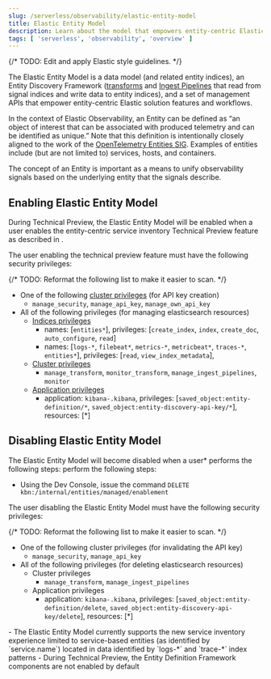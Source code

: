 ```yaml
---
slug: /serverless/observability/elastic-entity-model
title: Elastic Entity Model
description: Learn about the model that empowers entity-centric Elastic solution features and workflows.
tags: [ 'serverless', 'observability', 'overview' ]
---
```

{/* TODO: Edit and apply Elastic style guidelines. */}

<p><DocBadge template="technical preview" /></p>

The Elastic Entity Model is a data model (and related entity indices),
an Entity Discovery Framework ([transforms](((ref))/transforms.html) and [Ingest Pipelines](((ref))/ingest.html) that read from signal indices and write data to entity indices),
and a set of management APIs that empower entity-centric Elastic solution features and workflows.

In the context of Elastic Observability,
an Entity can be defined as “an object of interest that can be associated with produced telemetry and can be identified as unique.”
Note that this definition is intentionally closely aligned to the work of the [OpenTelemetry Entities SIG](https://github.com/open-telemetry/oteps/blob/main/text/entities/0256-entities-data-model.md#data-model).
Examples of entities include (but are not limited to) services, hosts, and containers.

The concept of an Entity is important as a means to unify observability signals based on the underlying entity that the signals describe.

## Enabling Elastic Entity Model

During Technical Preview,
the Elastic Entity Model will be enabled when a user enables the entity-centric service inventory Technical Preview feature as described in <DocLink slug="/serverless/observability/new-experience-services" />.

The user enabling the technical preview feature must have the following security privileges:

{/* TODO: Reformat the following list to make it easier to scan. */}

- One of the following [cluster privileges](((ref))/security-privileges.html#privileges-list-cluster) (for API key creation)
    - `manage_security`, `manage_api_key`, `manage_own_api_key`
- All of the following privileges (for managing elasticsearch resources)
    - [Indices privileges](((ref))/security-privileges.html#privileges-list-indices)
        - names: [`entities*`], privileges: [`create_index`, `index`, `create_doc`, `auto_configure`, `read`]
        - names: [`logs-*`, `filebeat*`, `metrics-*`, `metricbeat*`, `traces-*`, `entities*`], privileges: [`read`, `view_index_metadata`],
    - [Cluster privileges](((ref))/security-privileges.html#privileges-list-cluster)
        - `manage_transform`, `monitor_transform`, `manage_ingest_pipelines`, `monitor`
    - [Application privileges](((ref))/security-privileges.html#application-privileges)
        - application: `kibana-.kibana`, privileges: [`saved_object:entity-definition/*`, `saved_object:entity-discovery-api-key/*`], resources: [*]

## Disabling Elastic Entity Model

The Elastic Entity Model will become disabled when a user* performs the following steps: perform the following steps:

- Using the Dev Console, issue the command `DELETE kbn:/internal/entities/managed/enablement`

The user disabling the Elastic Entity Model must have the following security privileges:

{/* TODO: Reformat the following list to make it easier to scan. */}

- One of the following cluster privileges (for invalidating the API key)
    - `manage_security`, `manage_api_key`
- All of the following privileges (for deleting elasticsearch resources)
    - Cluster privileges
        - `manage_transform`, `manage_ingest_pipelines`
    - Application privileges
        - application: `kibana-.kibana`, privileges: [`saved_object:entity-definition/delete`, `saved_object:entity-discovery-api-key/delete`], resources: [*]

<DocCallOut title="Notes">
    - The Elastic Entity Model currently supports the <DocLink slug="/serverless/observability/new-experience-services">new service inventory experience</DocLink> limited to service-based entities (as identified by `service.name`) located in data identified by `logs-*` and `trace-*` index patterns
    - During Technical Preview, the Entity Definition Framework components are not enabled by default
</DocCallOut>
